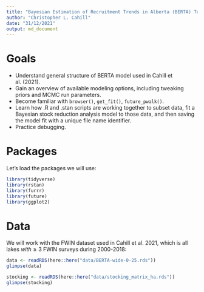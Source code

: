---
title: "Bayesian Estimation of Recruitment Trends in Alberta (BERTA) Tutorial"
author: "Christopher L. Cahill"
date: "31/12/2021"
output: md_document
---
# Goals

- Understand general structure of BERTA model used in Cahill et al. (2021).
- Gain an overview of available modeling options, including tweaking priors and MCMC run parameters.
- Become familiar with `browser()`, `get_fit()`, `future_pwalk()`. 
- Learn how .R and .stan scripts are working together to subset data, fit a Bayesian stock reduction analysis model to those data, and then saving the model fit with a unique file name identifier.
- Practice debugging.

# Packages 
Let's load the packages we will use:

```{r}
library(tidyverse)
library(rstan)
library(furrr)
library(future) 
library(ggplot2)
```

# Data
We will work with the FWIN dataset used in Cahill et al. 2021, which is all lakes  $with \ge 3$ FWIN surveys during 2000-2018: 

```{r}
data <- readRDS(here::here("data/BERTA-wide-0-25.rds"))
glimpse(data)

stocking <- readRDS(here::here("data/stocking_matrix_ha.rds"))
glimpse(stocking)
```
